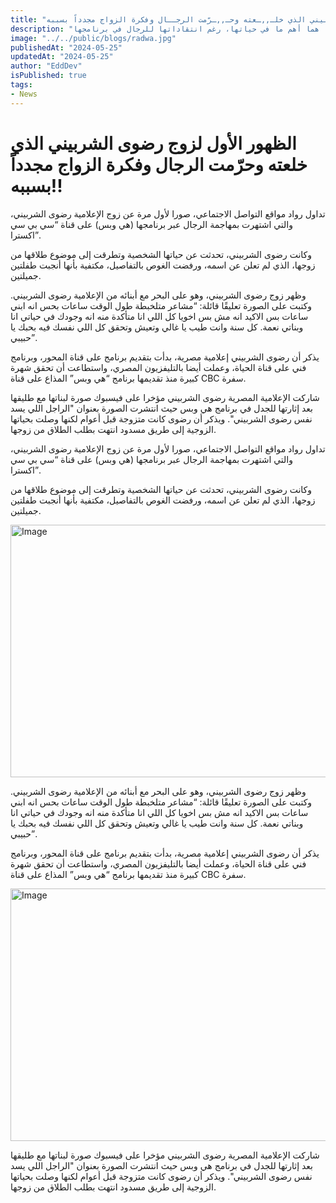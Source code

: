 ```yaml
---
title: "الظهور الأول لزوج رضوى الشربيني الذي خلـ,,ـعته وحـ,,ـرّمت الرجــال وفكرة الزواج مجدداً بسببه!!"
description: "صور زوج رضوى الشربيني، الإعلامية المصرية الشهيرة، تظهر لأول مرة، ما أثار تفاعلًا واسعًا على مواقع التواصل. رضوى تحدثت عن طلاقها وأكدت أن بناتها هما أهم ما في حياتها، رغم انتقاداتها للرجال في برنامجها."
image: "../../public/blogs/radwa.jpg"
publishedAt: "2024-05-25"
updatedAt: "2024-05-25"
author: "EddDev"
isPublished: true
tags:
- News
---
```


# الظهور الأول لزوج رضوى الشربيني الذي خلعته وحرّمت الرجال وفكرة الزواج مجدداً بسببه!!

تداول رواد مواقع التواصل الاجتماعي، صورا لأول مرة عن زوج الإعلامية رضوى الشربيني، والتي اشتهرت بمهاجمة الرجال عبر برنامجها (هي وبس) على قناة “سي بي سي اكسترا”.

وكانت رضوى الشربيني، تحدثت عن حياتها الشخصية وتطرقت إلى موضوع طلاقها من زوجها، الذي لم تعلن عن اسمه، ورفضت الغوص بالتفاصيل، مكتفية بأنها أنجبت طفلتين جميلتين.

وظهر زوج رضوى الشربيني، وهو على البحر مع أبنائه من الإعلامية رضوى الشربيني. وكتبت على الصورة تعليقًا قائلة: “مشاعر متلخبطة طول الوقت ساعات بحس انه ابني ساعات بس الاكيد انه مش بس اخويا كل اللي انا متأكدة منه انه وجودك في حياتي انا وبناتي نعمة. كل سنة وانت طيب يا غالي وتعيش وتحقق كل اللي نفسك فيه بحبك يا حبيبي”.

يذكر أن رضوى الشربيني إعلامية مصرية، بدأت بتقديم برنامج على قناة المحور، وبرنامج فني على قناة الحياة، وعملت أيضا بالتليفزيون المصري، واستطاعت أن تحقق شهرة كبيرة منذ تقديمها برنامج “هي وبس” المذاع على قناة CBC سفرة.

شاركت الإعلامية المصرية رضوى الشربيني مؤخرا على فيسبوك صورة لبناتها مع طليقها بعد إثارتها للجدل في برنامج هي وبس حيث انتشرت الصورة بعنوان "الراجل اللي يسد نفس رضوى الشربيني". ويذكر أن رضوى كانت متزوجة قبل أعوام لكنها وصلت بحياتها الزوجية إلى طريق مسدود انتهت بطلب الطلاق من زوجها.

تداول رواد مواقع التواصل الاجتماعي، صورا لأول مرة عن زوج الإعلامية رضوى الشربيني، والتي اشتهرت بمهاجمة الرجال عبر برنامجها (هي وبس) على قناة “سي بي سي اكسترا”.

وكانت رضوى الشربيني، تحدثت عن حياتها الشخصية وتطرقت إلى موضوع طلاقها من زوجها، الذي لم تعلن عن اسمه، ورفضت الغوص بالتفاصيل، مكتفية بأنها أنجبت طفلتين جميلتين.

<Image
  src="/blogs/radwa-01.jpg"
  width="718"
  height="404"
  alt="Image"
  sizes="100vw"
/>

وظهر زوج رضوى الشربيني، وهو على البحر مع أبنائه من الإعلامية رضوى الشربيني. وكتبت على الصورة تعليقًا قائلة: “مشاعر متلخبطة طول الوقت ساعات بحس انه ابني ساعات بس الاكيد انه مش بس اخويا كل اللي انا متأكدة منه انه وجودك في حياتي انا وبناتي نعمة. كل سنة وانت طيب يا غالي وتعيش وتحقق كل اللي نفسك فيه بحبك يا حبيبي”.

يذكر أن رضوى الشربيني إعلامية مصرية، بدأت بتقديم برنامج على قناة المحور، وبرنامج فني على قناة الحياة، وعملت أيضا بالتليفزيون المصري، واستطاعت أن تحقق شهرة كبيرة منذ تقديمها برنامج “هي وبس” المذاع على قناة CBC سفرة.

<Image
  src="/blogs/radwa-01.jpg"
  width="718"
  height="404"
  alt="Image"
  sizes="100vw"
/>

شاركت الإعلامية المصرية رضوى الشربيني مؤخرا على فيسبوك صورة لبناتها مع طليقها بعد إثارتها للجدل في برنامج هي وبس حيث انتشرت الصورة بعنوان "الراجل اللي يسد نفس رضوى الشربيني". ويذكر أن رضوى كانت متزوجة قبل أعوام لكنها وصلت بحياتها الزوجية إلى طريق مسدود انتهت بطلب الطلاق من زوجها.
